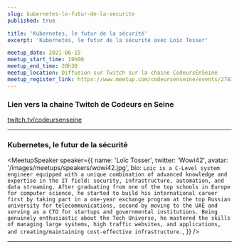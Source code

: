 ```yaml
---
slug: kubernetes-le-futur-de-la-securite
published: true

title: 'Kubernetes, le futur de la sécurité'
excerpt: 'Kubernetes, le futur de la sécurité avec Loïc Tosser'

meetup_date: 2021-06-15
meetup_start_time: 19h00
meetup_end_time: 20h30
meetup_location: Diffusion sur Twitch sur la chaine CodeursEnSeine
meetup_register_link: https://www.meetup.com/codeursenseine/events/278378850/
---
```


### Lien vers la chaine Twitch de Codeurs en Seine

<a href="https://www.twitch.tv/codeursenseine">twitch.tv/codeursenseine</a>

---

### Kubernetes, le futur de la sécurité

<MeetupSpeaker
  speaker={{
    name: 'Loïc Tosser',
    twitter: 'Wowi42',
    avatar: '/images/meetups/speakers/wowi42.jpg',
    bio: `Loic is a C-Level system engineer equipped with a unique combination of advanced knowledge and expertise in the IT field: security, infrastructure, automation, and data streaming. After graduating from one of the top schools in Europe for computer science, he started to build his international career first by taking part in a one-year exchange program at the top Russian university for telecommunications, second by moving to the UAE and serving as a CTO for startups and governmental institutions. Being genuinely enthusiastic about the Tech Universe, he mastered the skills of managing large systems, high traffic websites, and applications, and creating/maintaining cost-effective infrastructure.`,
  }}
/>

---

